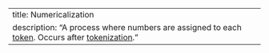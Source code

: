 ---
title: Numericalization
description: "A process where numbers are assigned to each [token](tokenization.qmd). Occurs after [tokenization](tokenization.qmd)."
---
